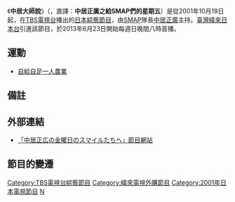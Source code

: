 {{noteTA
|G1=JP Show}}
{{In-progress_tvshow}}
{{電視節目資訊框
| 名稱       = 中居大師說
| 原名       = {{lang|ja|中居正広の金曜日のスマたちへ}}<br>中居正廣之給SMAP們的星期五
| 圖片       = 
| 圖說       = 
| 類型       = [[綜藝節目|綜藝節目]]
| 主持       = [[中居正廣|中居正廣]]（[[SMAP|SMAP]]）<br />{{link-ja|安住紳一郎|安住紳一郎}}<br />{{link-ja|駒田健吾|駒田健吾}}
| 演出       = [[大竹忍|大竹忍]]<br />{{link-ja|高木美保|高木美保}}<br />[[Becky_(日本藝人)|Becky]]<br />{{link-ja|室井佑月|室井佑月}}<br />{{link-ja|假屋崎省吾|假屋崎省吾}} 等
| 配音       = 
| 旁白       = [[八奈見乘兒|八奈見乘兒]]<br />[[掛川裕彥|掛川裕彥]]<br />[[真地勇志|真地勇志]]<br />[[小林清志|小林清志]]
| 字幕       =  
| 主題曲     = 
| 片頭曲     = 
| 片尾曲     = 
| 作曲       = 
| 國家       = {{JPN}}
| 地區       = 
| 語言       = [[日語|日語]]
| 季數       = 
| 系列數     = 
| 輯數       = 
| 集數       = 
| 每集列表   = 
| 製片人     = {{link-ja|帶純也|帯純也}}
| 外景       = {{JPN}}
| 每集長     = 
| 頻道       = 
| 電視網     = [[日本新聞網_(TBS)|TBS電視台]]
| 電視台     = 
| 視訊制式   = 
| 音訊制式   = 
| 首播國家   = 
| 首播地區   = {{JPN}}
| 開始      = 2001年10月19日
| 結束      = 2016年3月18日<br />星期五 21:00 - 21:54
| 開始2      =2016年4月1日 <br />星期五20:57 - 22:00
| 結束2      =
| 首播地區1  = {{TWN}} 
| 頻道1     = [[緯來日本台|緯來日本台]]
| 開始1     = 2013年6月23日
| 結束1     = ?
| 晚於       = 
| 早於       = 
| 中國大陸名稱 = 
| 台灣名稱   = 中居-{大}-師說
| 港澳名稱   = 
| 馬新名稱   = 
| 官方網站   = http://www.tbs.co.jp/kinsma/
| imdb_id   = 
| tv_com_id = 
}}
《'''中居大師說'''》（{{lang-ja|'''中居正広の金曜日のスマたちへ'''}}，直譯：'''中居正廣之給SMAP們的星期五'''）是從2001年10月19日起，在[[TBS電視台|TBS電視台]]播出的[[日本|日本]][[綜藝節目|綜藝節目]]，由[[SMAP|SMAP]]隊長[[中居正廣|中居正廣]]主持。[[臺灣|臺灣]][[緯來日本台|緯來日本台]]引進該節目，於2013年6月23日開始每週日晚間八時首播。

==運動==
*[[自給自足一人農業|自給自足一人農業]]

== 備註 ==
{{reflist}}

== 外部連結 ==
* [http://www.tbs.co.jp/kinsma/ 「中居正広の金曜日のスマイルたちへ」節目網站] {{Wayback|url=http://www.tbs.co.jp/kinsma/ |date=20210213152959 }} {{ja icon}}

== 節目的變遷 ==
{{電視節目的變遷
|電視台={{JPN}} [[TBS電視台|TBS電視台]]
|播放檔次=星期五 21:00 - 21:54
|節目名稱=中居大師說 <br />（2001年10月19日 -2016年3月18日 ）
|上一節目= 未知
|下一節目= 未知
}}
{{電視節目的變遷
|電視台={{JPN}} [[TBS電視台|TBS電視台]]
|播放檔次=星期五 20:57 - 22:00
|節目名稱=中居大師說 <br />（2016年4月1日 - ）
|上一節目=未知
|下一節目=未知
}}
{{電視節目的變遷
|電視台={{TWN}} [[緯來日本台|緯來日本台]]
|播放檔次=星期日20:00
|節目名稱=中居大師說  <br />（2013年6月23日－?）
|上一節目=未知
|下一節目=未知
}}


{{DEFAULTSORT:nakaimasahironokinyobinosumatachihe}}
[[Category:TBS電視台綜藝節目|Category:TBS電視台綜藝節目]]
[[Category:緯來電視外購節目|Category:緯來電視外購節目]]
[[Category:2001年日本電視節目|Category:2001年日本電視節目]]
[[Category:中居正广所主持电视节目|N]]